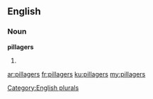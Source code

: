 ==English==

===Noun===
'''pillagers'''

# {{plural of|[[pillager]]}}

[[Category:English plurals]]

[[ar:pillagers]]
[[fr:pillagers]]
[[ku:pillagers]]
[[my:pillagers]]